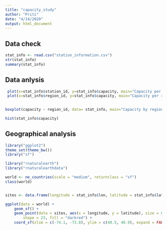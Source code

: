 ```yaml
---
title: "capacity_study"
author: "Priti"
date: "4/14/2020"
output: html_document
---
```



## Data check



```r
stat_info <- read.csv("station_information.csv")
str(stat_info)
summary(stat_info)


```


## Data anlysis

```r
 plot(x=stat_info$station_id, y=stat_info$capacity, main="Capacity per station", xlab="Station id",  ylab="Capacity")
 plot(x=stat_info$region_id, y=stat_info$capacity, main="Capacity per region", xlab="Region id",  ylab="Capacity")
 

boxplot(capacity ~ region_id, data= stat_info, main="Capacity by region", xlab="Region id", ylab="Capacity" )

hist(stat_info$capacity)


```

## Geographical analysis

```r

library("ggplot2")
theme_set(theme_bw())
library("sf")

library("rnaturalearth")
library("rnaturalearthdata")

world <- ne_countries(scale = "medium", returnclass = "sf")
class(world)


sites <- data.frame(longitude = stat_info$lon, latitude = stat_info$lat)

ggplot(data = world) +
    geom_sf() +
    geom_point(data = sites, aes(x = longitude, y = latitude), size = 0.5, 
        shape = 23, fill = "darkred") +
    coord_sf(xlim = c(-74.1, -73.8), ylim = c(40.5, 40.9), expand = FALSE)



```

